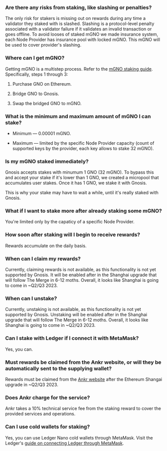 ### Are there any risks from staking, like slashing or penalties?

The only risk for stakers is missing out on rewards during any time a validator they staked with is slashed. Slashing is a protocol-level penalty associated with a validator failure if it validates an invalid transaction or goes offline. To avoid looses of staked mGNO we made insurance system, each Node Provider has insurance pool with locked mGNO. This mGNO will be used to cover provider's slashing.

### Where can I get mGNO?

Getting mGNO is a multistep process. Refer to the [mGNO staking guide](https://www.ankr.com/docs/staking/delegated-staking/mgno/stake/). Specifically, steps 1 through 3: 

1. Purchase GNO on Ethereum.

2. Bridge GNO to Gnosis.

3. Swap the bridged GNO to mGNO.

### What is the minimum and maximum amount of mGNO I can stake?

* Minimum — 0.00001 mGNO.

* Maximum — limited by the specific Node Provider capacity (count of supported keys by the provider, each key allows to stake 32 mGNO).

### Is my mGNO staked immediately?

Gnosis accepts stakes with minumum 1 GNO (32 mGNO). To bypass this and accept your stake if it's lower than 1 GNO, we created a micropool that accumulates user stakes. Once it has 1 GNO, we stake it with Gnosis.  

  

This is why your stake may have to wait a while, until it's really staked with Gnosis.

### What if I want to stake more after already staking some mGNO?

You're limited only by the capaticy of a specific Node Provider.

### How soon after staking will I begin to receive rewards?

Rewards accumulate on the daily basis.

### When can I claim my rewards?

Currently, claiming rewards is not available, as this functionality is not yet supported by Gnosis. It will be enabled after in the Shanghai upgrade that will follow The Merge in 6-12 moths. Overall, it looks like Shanghai is going to come in \~Q2/Q3 2023.

### When can I unstake?

Currently, unstaking is not available, as this functionality is not yet supported by Gnosis. Unstaking will be enabled after in the Shanghai upgrade that will follow The Merge in 6-12 moths. Overall, it looks like Shanghai is going to come in \~Q2/Q3 2023.

### Can I stake with Ledger if I connect it with MetaMask?

Yes, you can.

### Must rewards be claimed from the Ankr website, or will they be automatically sent to the supplying wallet?

Rewards must be claimed from the [Ankr website](https://www.ankr.com/staking/dashboard/) after the Ethereum Shangai upgrade in \~Q2/Q3 2023.

### Does Ankr charge for the service?

Ankr takes a 10% technical service fee from the staking reward to cover the provided services and operations.

### Can I use cold wallets for staking?

Yes, you can use Ledger Nano cold wallets through MetaMask. Visit the Ledger's [guide on connecting Ledger through MetaMask](https://www.ledger.com/academy/security/the-safest-way-to-use-metamask).

